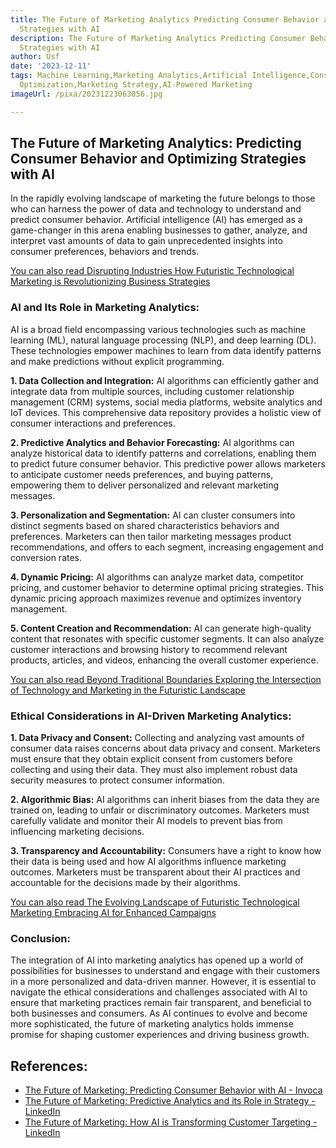 ```yaml
---
title: The Future of Marketing Analytics Predicting Consumer Behavior and Optimizing
  Strategies with AI
description: The Future of Marketing Analytics Predicting Consumer Behavior and Optimizing
  Strategies with AI
author: Usf
date: '2023-12-11'
tags: Machine Learning,Marketing Analytics,Artificial Intelligence,Consumer Behavior
  Optimization,Marketing Strategy,AI-Powered Marketing
imageUrl: /pixa/20231223063056.jpg

---
```

## The Future of Marketing Analytics: Predicting Consumer Behavior and Optimizing Strategies with AI

In  the rapidly  evolving landscape of marketing the future belongs to those who can harness the power of data and technology to understand and predict consumer behavior.  Artificial intelligence (AI) has emerged as a game-changer in this arena  enabling businesses to gather, analyze, and interpret vast amounts of data  to gain unprecedented insights into  consumer preferences, behaviors and trends.

[You can also read Disrupting Industries How Futuristic Technological Marketing is Revolutionizing Business Strategies](Disrupting%20Industries%20How%20Futuristic%20Technological%20Marketing%20is%20Revolutionizing%20Business%20Strategies)


### AI and Its Role in Marketing Analytics:

AI is a  broad field encompassing various technologies such as machine learning (ML), natural language processing (NLP), and deep learning (DL). These technologies empower  machines to learn from data identify patterns and make predictions without explicit  programming.

**1. Data  Collection  and Integration:**
AI algorithms can efficiently gather and integrate data from multiple sources, including customer relationship management (CRM) systems, social media platforms, website  analytics and IoT devices. This comprehensive data repository  provides a holistic view of consumer interactions  and preferences.

**2. Predictive Analytics  and Behavior  Forecasting:**
AI algorithms can analyze historical data to identify patterns and correlations, enabling them to predict future consumer behavior. This predictive  power allows marketers  to anticipate customer needs preferences, and buying patterns, empowering them to deliver personalized and relevant marketing  messages.

**3. Personalization and Segmentation:**
AI can cluster consumers into distinct segments  based on shared characteristics behaviors and preferences. Marketers can then  tailor marketing messages product recommendations,  and offers to each segment, increasing engagement and conversion rates.

**4. Dynamic Pricing:**
AI algorithms  can analyze market data, competitor pricing, and customer behavior to determine optimal pricing strategies. This dynamic pricing approach  maximizes  revenue  and optimizes inventory management.

**5. Content Creation and Recommendation:**
AI can generate high-quality content that resonates with specific customer segments. It can also analyze customer  interactions and browsing history to recommend relevant products, articles, and videos, enhancing the overall customer experience.

[You can  also read Beyond Traditional Boundaries Exploring the Intersection of Technology and Marketing in  the  Futuristic Landscape](Beyond%20Traditional%20Boundaries%20Exploring%20the%20Intersection%20of%20Technology%20and%20Marketing%20in%20the%20Futuristic%20Landscape)


###  Ethical Considerations in AI-Driven Marketing Analytics:

**1. Data Privacy and Consent:**
Collecting and analyzing vast  amounts of consumer data raises concerns about data privacy and consent. Marketers must ensure that they obtain explicit  consent from customers before collecting and using their  data. They must also implement robust data security measures to protect  consumer information.

**2.  Algorithmic Bias:**
AI algorithms can inherit biases from the data they are  trained on, leading to unfair or discriminatory outcomes. Marketers must carefully validate and monitor their AI models  to  prevent bias  from influencing marketing decisions.

**3. Transparency and Accountability:**
Consumers have a right to know how their data is  being used and how AI algorithms influence  marketing outcomes. Marketers must be  transparent about their AI practices  and accountable for the decisions made by their algorithms.

[You can also read The Evolving Landscape of Futuristic Technological Marketing Embracing AI for Enhanced Campaigns](The%20Evolving%20Landscape%20of%20Futuristic%20Technological%20Marketing%20Embracing%20AI%20for%20Enhanced%20Campaigns)


### Conclusion:

The integration of AI into marketing  analytics has opened up a world of possibilities for businesses to understand and engage with their customers  in  a more personalized and data-driven manner. However,  it is essential to navigate  the  ethical considerations and challenges associated with AI to ensure that  marketing practices remain fair transparent, and beneficial to both businesses and consumers. As AI continues to evolve  and become more sophisticated, the future  of marketing analytics holds immense promise for shaping customer experiences and  driving business growth.

## References:
- [The Future of Marketing: Predicting Consumer Behavior with AI - Invoca](https://www.invoca.com/blog/the-future-of-marketing-predicting-consumer-behavior-with-ai)
- [The Future of Marketing: Predictive Analytics and its Role in Strategy - LinkedIn](https://www.linkedin.com/pulse/future-marketing-predictive-analytics-its-role-strategy-metaweb3llc-y1kxc)
- [The Future of Marketing: How AI is Transforming Customer Targeting - LinkedIn](https://www.linkedin.com/pulse/future-marketing-how-ai-transforming-customer-targeting)
